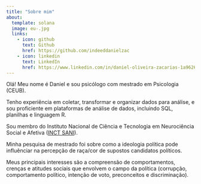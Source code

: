 ```yaml
---
title: "Sobre mim"
about:
  template: solana
  image: eu-.jpg
  links: 
    - icon: github
      text: Github
      href: https://github.com/indeeddanielzac
    - icon: linkedin
      text: LinkedIn
      href: https://www.linkedin.com/in/daniel-oliveira-zacarias-1a9626180/
---
```


Olá! Meu nome é Daniel e sou psicólogo com mestrado em Psicologia (CEUB).

Tenho experiência em coletar, transformar e organizar dados para análise, e sou proficiente em plataformas de análise de dados, incluindo SQL, planilhas e linguagem R.

Sou membro do Instituto Nacional de Ciência e Tecnologia em Neurociência Social e Afetiva ([INCT SANI](https://inctsani.org/)).

Minha pesquisa de mestrado foi sobre como a ideologia política pode influênciar na percepção de raça/cor de supostos candidatos políticos.

Meus principais interesses são a compreensão de comportamentos, crenças e atitudes sociais que envolvem o campo da política (corrupção, comportamento político, intenção de voto, preconceitos e discriminação).

